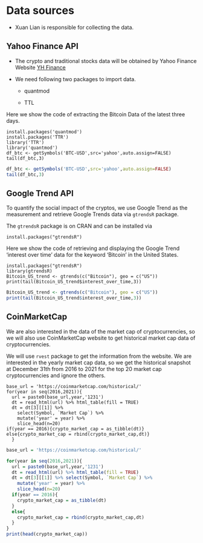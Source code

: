 # Data sources

- Xuan Lian is responsible for collecting the data.

## Yahoo Finance API

- The crypto and traditional stocks data  will be obtained by Yahoo Finance Website [YH Finance](https://finance.yahoo.com)

- We need following two packages to import data.

  - quantmod
  
  - TTL

Here we show the code of extracting the Bitcoin Data of the latest three days.

    install.packages('quantmod')
    install.packages('TTR')
    library('TTR')
    library('quantmod')
    df_btc <- getSymbols('BTC-USD',src='yahoo',auto.assign=FALSE)
    tail(df_btc,3)

```r
df_btc <- getSymbols('BTC-USD',src='yahoo',auto.assign=FALSE)
tail(df_btc,3)
```



## Google Trend API

To quantify the social impact of the cryptos, we use Google Trend as the measurement and retrieve Google Trends data via `gtrendsR` package.

The `gtrendsR` package is on CRAN and can be installed via
    
    install.packages("gtrendsR")

Here we show the code of retrieving and displaying the Google Trend 'interest over time' data for the keyword 'Bitcoin' in the United States.

    install.packages("gtrendsR")
    library(gtrendsR)
    Bitcoin_US_trend <- gtrends(c("Bitcoin"), geo = c("US"))
    print(tail(Bitcoin_US_trend$interest_over_time,3))

```r
Bitcoin_US_trend <- gtrends(c("Bitcoin"), geo = c("US"))
print(tail(Bitcoin_US_trend$interest_over_time,3))
```

## CoinMarketCap 

We are also interested in the data of the market cap of cryptocurrencies, so we will also use CoinMarketCap website to get historical market cap data of cryptocurrencies.

We will use `rvest` package to get the information from the website. We are interested in the yearly market cap data, so we get the historical snapshot at December 31th from 2016 to 2021 for the top 20 market cap cryptocurrencies and ignore the others.

    base_url = 'https://coinmarketcap.com/historical/'
    for(year in seq(2016,2021)){
      url = paste0(base_url,year,'1231')
      dt = read_html(url) %>% html_table(fill = TRUE)
      dt = dt[3][[1]] %>% 
        select(Symbol, `Market Cap`) %>%
        mutate('year' = year) %>%
        slice_head(n=20)
    if(year == 2016){crypto_market_cap = as_tibble(dt)}
    else{crypto_market_cap = rbind(crypto_market_cap,dt)}
      }

```r
base_url = 'https://coinmarketcap.com/historical/'

for(year in seq(2016,2021)){
  url = paste0(base_url,year,'1231')
  dt = read_html(url) %>% html_table(fill = TRUE)
  dt = dt[3][[1]] %>% select(Symbol, `Market Cap`) %>%
    mutate('year' = year) %>%
    slice_head(n=20)
  if(year == 2016){
    crypto_market_cap = as_tibble(dt)
  }
  else{
    crypto_market_cap = rbind(crypto_market_cap,dt)
  }
}
print(head(crypto_market_cap))
```

